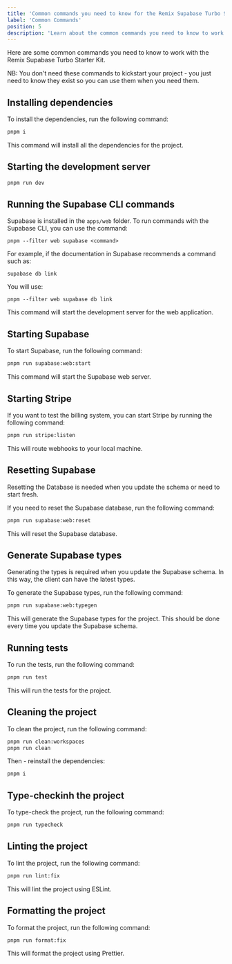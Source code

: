 ```yaml
---
title: 'Common commands you need to know for the Remix Supabase Turbo Starter Kit'
label: 'Common Commands'
position: 5
description: 'Learn about the common commands you need to know to work with the Remix Supabase Turbo Starter Kit.'
---
```


Here are some common commands you need to know to work with the Remix Supabase Turbo Starter Kit.

NB: You don't need these commands to kickstart your project - you just need to know they exist so you can use them when you need them.

## Installing dependencies

To install the dependencies, run the following command:

```bash
pnpm i
```

This command will install all the dependencies for the project.

## Starting the development server

```bash
pnpm run dev
```

## Running the Supabase CLI commands

Supabase is installed in the `apps/web` folder. To run commands with the Supabase CLI, you can use the command:

```
pnpm --filter web supabase <command>
```

For example, if the documentation in Supabase recommends a command such as:

```
supabase db link
```

You will use:

```
pnpm --filter web supabase db link
```

This command will start the development server for the web application.

## Starting Supabase

To start Supabase, run the following command:

```bash
pnpm run supabase:web:start
```

This command will start the Supabase web server.

## Starting Stripe

If you want to test the billing system, you can start Stripe by running the following command:

```bash
pnpm run stripe:listen
```

This will route webhooks to your local machine.

## Resetting Supabase

Resetting the Database is needed when you update the schema or need to start fresh.

If you need to reset the Supabase database, run the following command:

```bash
pnpm run supabase:web:reset
```

This will reset the Supabase database.

## Generate Supabase types

Generating the types is required when you update the Supabase schema. In this way, the client can have the latest types.

To generate the Supabase types, run the following command:

```bash
pnpm run supabase:web:typegen
```

This will generate the Supabase types for the project. This should be done every time you update the Supabase schema.

## Running tests

To run the tests, run the following command:

```bash
pnpm run test
```

This will run the tests for the project.

## Cleaning the project

To clean the project, run the following command:

```bash
pnpm run clean:workspaces
pnpm run clean
```

Then - reinstall the dependencies:

```bash
pnpm i
```

## Type-checkinh the project

To type-check the project, run the following command:

```bash
pnpm run typecheck
```

## Linting the project

To lint the project, run the following command:

```bash
pnpm run lint:fix
```

This will lint the project using ESLint.

## Formatting the project

To format the project, run the following command:

```bash
pnpm run format:fix
```

This will format the project using Prettier.

